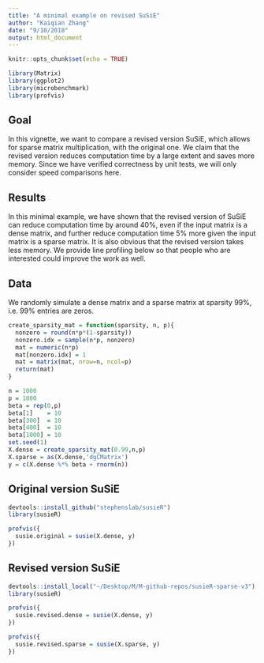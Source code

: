 ```yaml
---
title: "A minimal example on revised SuSiE"
author: "Kaiqian Zhang"
date: "9/10/2018"
output: html_document
---
```


```r
knitr::opts_chunk$set(echo = TRUE)
```

```r
library(Matrix)
library(ggplot2)
library(microbenchmark)
library(profvis)
```

## Goal
In this vignette, we want to compare a revised version SuSiE, which allows for sparse matrix multiplication, with the original one. We claim that the revised version reduces computation time by a large extent and saves more memory. Since we have verified correctness by unit tests, we will only consider speed comparisons here. 

## Results

In this minimal example, we have shown that the revised version of SuSiE can reduce computation time by around $40\%$, even if the input matrix is a dense matrix, and further reduce computation time $5\%$ more given the input matrix is a sparse matrix. It is also obvious that the revised version takes less memory. We provide line profiling below so that people who are interested could improve the work as well.  

## Data
We randomly simulate a dense matrix and a sparse matrix at sparsity $99\%$, i.e. $99\%$ entries are zeros.
```r
create_sparsity_mat = function(sparsity, n, p){
  nonzero = round(n*p*(1-sparsity))
  nonzero.idx = sample(n*p, nonzero)
  mat = numeric(n*p)
  mat[nonzero.idx] = 1
  mat = matrix(mat, nrow=n, ncol=p)
  return(mat)     
}
```

```r
n = 1000
p = 1000
beta = rep(0,p)
beta[1]    = 10 
beta[300]  = 10
beta[400]  = 10
beta[1000] = 10
set.seed(1)
X.dense = create_sparsity_mat(0.99,n,p)
X.sparse = as(X.dense,'dgCMatrix')
y = c(X.dense %*% beta + rnorm(n))
```

## Original version SuSiE
```r
devtools::install_github("stephenslab/susieR")
library(susieR)
```

```r
profvis({
  susie.original = susie(X.dense, y)
})
```

## Revised version SuSiE
```r
devtools::install_local("~/Desktop/M/M-github-repos/susieR-sparse-v3")
library(susieR)
```

```r
profvis({
  susie.revised.dense = susie(X.dense, y)
})
```

```r
profvis({
  susie.revised.sparse = susie(X.sparse, y)
})
```

